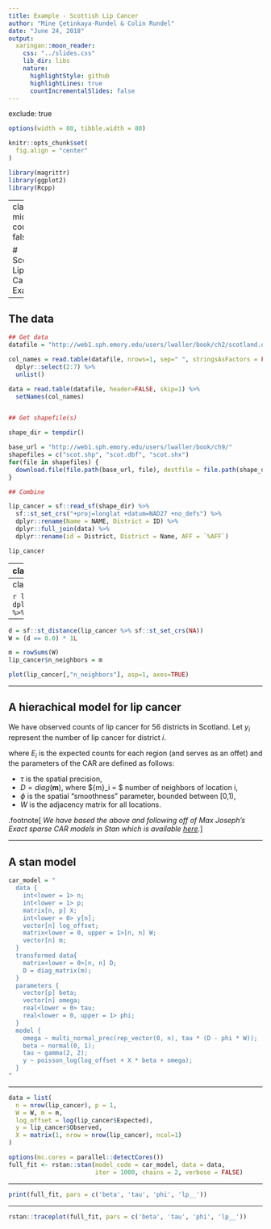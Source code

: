 ```yaml
---
title: Example - Scottish Lip Cancer
author: "Mine Çetinkaya-Rundel & Colin Rundel"
date: "June 24, 2018"
output:
  xaringan::moon_reader:
    css: "../slides.css"
    lib_dir: libs
    nature:
      highlightStyle: github
      highlightLines: true
      countIncrementalSlides: false
---
```

exclude: true

```r
options(width = 80, tibble.width = 80)

knitr::opts_chunk$set(
  fig.align = "center"
)

library(magrittr)
library(ggplot2)
library(Rcpp)
```

---
class: middle
count: false

# Scottish Lip Cancer Example

---

## The data

```r
## Get data
datafile = "http://web1.sph.emory.edu/users/lwaller/book/ch2/scotland.dat"

col_names = read.table(datafile, nrows=1, sep=" ", stringsAsFactors = FALSE) %>% 
  dplyr::select(2:7) %>%
  unlist()

data = read.table(datafile, header=FALSE, skip=1) %>%
  setNames(col_names)


## Get shapefile(s)

shape_dir = tempdir()

base_url = "http://web1.sph.emory.edu/users/lwaller/book/ch9/"
shapefiles = c("scot.shp", "scot.dbf", "scot.shx")
for(file in shapefiles) {
  download.file(file.path(base_url, file), destfile = file.path(shape_dir, file), quiet = TRUE)
}

## Combine

lip_cancer = sf::read_sf(shape_dir) %>%
  sf::st_set_crs("+proj=longlat +datum=NAD27 +no_defs") %>%
  dplyr::rename(Name = NAME, District = ID) %>% 
  dplyr::full_join(data) %>%
  dplyr::rename(id = District, District = Name, AFF = `%AFF`)
```

```r
lip_cancer
```

---
class: middle

.pull-left[
```r
lip_cancer %>% dplyr::transmute(log(Observed)) %>% plot(asp=1, breaks=seq(0,5,0.5), axes=TRUE)
```
]

.pull-right[
```r
lip_cancer %>% dplyr::transmute(log(Expected)) %>% plot(asp=1, breaks=seq(0,5,0.5), axes=TRUE)
```
]

---
class: middle

```r
lip_cancer %>% dplyr::transmute(Observed/Expected) %>% plot(asp=1, axes=TRUE)
```

---

```r
d = sf::st_distance(lip_cancer %>% sf::st_set_crs(NA))
W = (d == 0.0) * 1L

m = rowSums(W)
lip_cancer$n_neighbors = m

plot(lip_cancer[,"n_neighbors"], asp=1, axes=TRUE)
```

---

## A hierachical model for lip cancer 

We have observed counts of lip cancer for 56 districts in Scotland. Let $y_i$ represent the number of lip cancer for district $i$.

\begin{aligned}
y_i &\sim \text{Poisson}(\lambda_i) \\
\\
\log(\lambda_i) &= \log(E_i) + x_i \beta + \omega_i \\
\\
\boldsymbol{\omega} &\sim \mathcal{N}(\boldsymbol{0},~[\tau(\boldsymbol{D}-\phi\,\boldsymbol{W})]^{-1})
\end{aligned}


where $E_i$ is the expected counts for each region (and serves as an offet) and the parameters of the CAR are defined as follows:

* $\tau$ is the spatial precision,
* $D = \mathit{diag}(\boldsymbol{m})$, where $\{m\}_i = $ number of neighbors of location i,
* $\phi$ is the spatial "smoothness" parameter, bounded between [0,1),
* $W$ is the adjacency matrix for all locations.


.footnote[
*We have based the above and following off of Max Joseph's Exact sparse CAR models in Stan which is available [here](http://mc-stan.org/users/documentation/case-studies/mbjoseph-CARStan.html).*
]

---

## A stan model

```r
car_model = "
  data {
    int<lower = 1> n;
    int<lower = 1> p;
    matrix[n, p] X;
    int<lower = 0> y[n];
    vector[n] log_offset;
    matrix<lower = 0, upper = 1>[n, n] W;
    vector[n] m;
  }
  transformed data{
    matrix<lower = 0>[n, n] D;
    D = diag_matrix(m);
  }
  parameters {
    vector[p] beta;
    vector[n] omega;
    real<lower = 0> tau;
    real<lower = 0, upper = 1> phi;
  }
  model {
    omega ~ multi_normal_prec(rep_vector(0, n), tau * (D - phi * W));
    beta ~ normal(0, 1);
    tau ~ gamma(2, 2);
    y ~ poisson_log(log_offset + X * beta + omega);
  }
"
```

---

```r
data = list(
  n = nrow(lip_cancer), p = 1,
  W = W, m = m,
  log_offset = log(lip_cancer$Expected),
  y = lip_cancer$Observed,
  X = matrix(1, nrow = nrow(lip_cancer), ncol=1)
) 

options(mc.cores = parallel::detectCores())
full_fit <- rstan::stan(model_code = car_model, data = data, 
                        iter = 1000, chains = 2, verbose = FALSE)
```

---

```r
print(full_fit, pars = c('beta', 'tau', 'phi', 'lp__'))
```

---

```r
rstan::traceplot(full_fit, pars = c('beta', 'tau', 'phi', 'lp__'))
```


